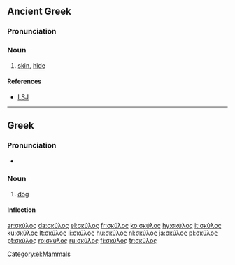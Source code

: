 ==Ancient Greek==

===Pronunciation===
{{grc-ipa-rows|s|kj|u'|l|o|s}}

===Noun===
{{grc-noun|σκύλεος|n|third|skulos|σκυλος}}

# [[skin]], [[hide]]

====References====
*[[w:LSJ|LSJ]]

----

==Greek==

===Pronunciation===
* {{IPA|[ˈscilo̞s]|lang=el}}

===Noun===
{{el-noun|m|skýlos|σκύλοι|skýloi}}

# [[dog]]

====Inflection====
{{el-nM-ος-οι-3a|σκύλ}}

[[Category:el:Mammals]]

[[ar:σκύλος]]
[[da:σκύλος]]
[[el:σκύλος]]
[[fr:σκύλος]]
[[ko:σκύλος]]
[[hy:σκύλος]]
[[it:σκύλος]]
[[ku:σκύλος]]
[[lt:σκύλος]]
[[li:σκύλος]]
[[hu:σκύλος]]
[[nl:σκύλος]]
[[ja:σκύλος]]
[[pl:σκύλος]]
[[pt:σκύλος]]
[[ro:σκύλος]]
[[ru:σκύλος]]
[[fi:σκύλος]]
[[tr:σκύλος]]